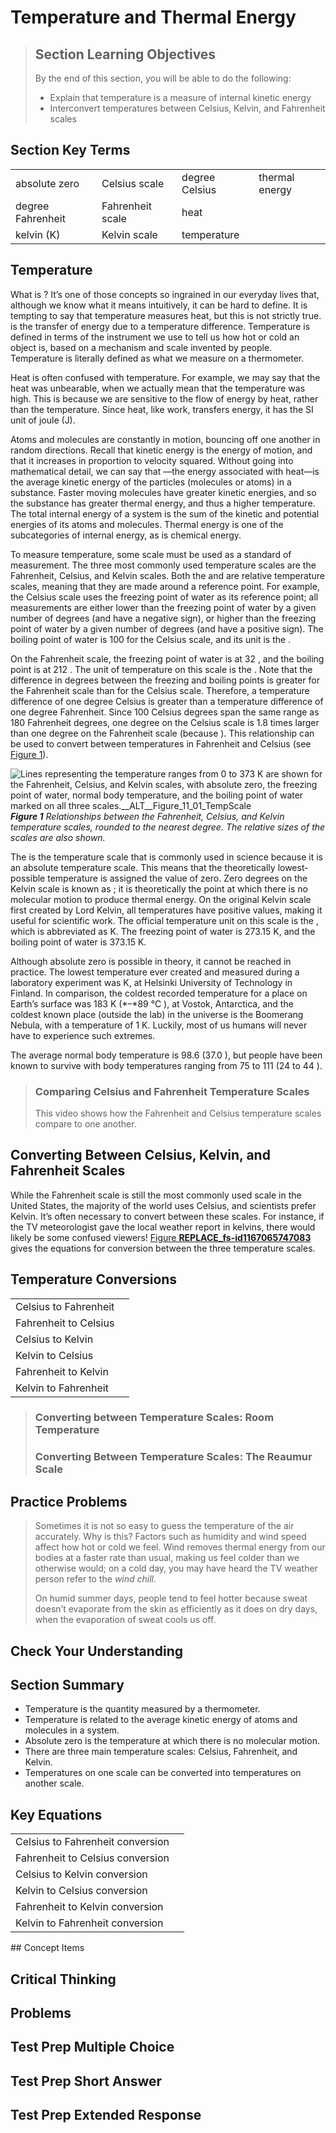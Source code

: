 # Temperature and Thermal Energy
> 
> ## Section Learning Objectives
> By the end of this section, you will be able to do the following:
> 
> * Explain that temperature is a measure of internal kinetic energy
> * Interconvert temperatures between Celsius, Kelvin, and Fahrenheit scales

## Section Key Terms
<table><tr><td>absolute zero</td><td>Celsius scale</td><td>degree Celsius</td><td>thermal energy</td></tr><tr><td>degree Fahrenheit</td><td>Fahrenheit scale</td><td>heat</td><td></td></tr><tr><td>kelvin (K)</td><td>Kelvin scale</td><td>temperature</td><td></td></tr></table>

## Temperature
What is ? It’s one of those concepts so ingrained in our everyday lives that, although we know what it means intuitively, it can be hard to define. It is tempting to say that temperature measures heat, but this is not strictly true.  is the transfer of energy due to a temperature difference. Temperature is defined in terms of the instrument we use to tell us how hot or cold an object is, based on a mechanism and scale invented by people. Temperature is literally defined as what we measure on a thermometer.

Heat is often confused with temperature. For example, we may say that the heat was unbearable, when we actually mean that the temperature was high. This is because we are sensitive to the flow of energy by heat, rather than the temperature. Since heat, like work, transfers energy, it has the SI unit of joule (J).

Atoms and molecules are constantly in motion, bouncing off one another in random directions. Recall that kinetic energy is the energy of motion, and that it increases in proportion to velocity squared. Without going into mathematical detail, we can say that —the energy associated with heat—is the average kinetic energy of the particles (molecules or atoms) in a substance. Faster moving molecules have greater kinetic energies, and so the substance has greater thermal energy, and thus a higher temperature. The total internal energy of a system is the sum of the kinetic and potential energies of its atoms and molecules. Thermal energy is one of the subcategories of internal energy, as is chemical energy.


To measure temperature, some scale must be used as a standard of measurement. The three most commonly used temperature scales are the Fahrenheit, Celsius, and Kelvin scales. Both the  and  are relative temperature scales, meaning that they are made around a reference point. For example, the Celsius scale uses the freezing point of water as its reference point; all measurements are either lower than the freezing point of water by a given number of degrees (and have a negative sign), or higher than the freezing point of water by a given number of degrees (and have a positive sign). The boiling point of water is 100   for the Celsius scale, and its unit is the .

On the Fahrenheit scale, the freezing point of water is at 32 , and the boiling point is at 212  . The unit of temperature on this scale is the . Note that the difference in degrees between the freezing and boiling points is greater for the Fahrenheit scale than for the Celsius scale. Therefore, a temperature difference of one degree Celsius is greater than a temperature difference of one degree Fahrenheit. Since 100 Celsius degrees span the same range as 180 Fahrenheit degrees, one degree on the Celsius scale is 1.8 times larger than one degree on the Fahrenheit scale (because   ). This relationship can be used to convert between temperatures in Fahrenheit and Celsius (see [Figure 1](#Figure_11_01_TempScale)).

![Lines representing the temperature ranges from 0 to 373 K are shown for the Fahrenheit, Celsius, and Kelvin scales, with absolute zero, the freezing point of water, normal body temperature, and the boiling point of water marked on all three scales.__ALT__Figure_11_01_TempScale](__MEDIA_URL__CNX_HSPhysics_11_01_TempScale.jpg)
***Figure 1** Relationships between the Fahrenheit, Celsius, and Kelvin temperature scales, rounded to the nearest degree. The relative sizes of the scales are also shown.*

The  is the temperature scale that is commonly used in science because it is an absolute temperature scale. This means that the theoretically lowest-possible temperature is assigned the value of zero. Zero degrees on the Kelvin scale is known as ; it is theoretically the point at which there is no molecular motion to produce thermal energy. On the original Kelvin scale first created by Lord Kelvin, all temperatures have positive values, making it useful for scientific work. The official temperature unit on this scale is the , which is abbreviated as K. The freezing point of water is 273.15 K, and the boiling point of water is 373.15 K.


Although absolute zero is possible in theory, it cannot be reached in practice. The lowest temperature ever created and measured during a laboratory experiment was    K, at Helsinki University of Technology in Finland. In comparison, the coldest recorded temperature for a place on Earth’s surface was 183 K (*–*89 	°C
), at Vostok, Antarctica, and the coldest known place (outside the lab) in the universe is the Boomerang Nebula, with a temperature of 1 K. Luckily, most of us humans will never have to experience such extremes.


The average normal body temperature is 98.6   (37.0  ), but people have been known to survive with body temperatures ranging from 75   to 111   (24   to 44  ).

> ### Comparing Celsius and Fahrenheit Temperature Scales
> This video shows how the Fahrenheit and Celsius temperature scales compare to one another.
> 
> 
> 
## Converting Between Celsius, Kelvin, and Fahrenheit Scales
While the Fahrenheit scale is still the most commonly used scale in the United States, the majority of the world uses Celsius, and scientists prefer Kelvin. It’s often necessary to convert between these scales. For instance, if the TV meteorologist gave the local weather report in kelvins, there would likely be some confused viewers! [Figure __REPLACE_fs-id1167065747083__](#fs-id1167065747083) gives the equations for conversion between the three temperature scales.

## Temperature Conversions
<table><tr><td>Celsius to Fahrenheit</td><td></td></tr><tr><td>Fahrenheit to Celsius</td><td></td></tr><tr><td>Celsius to Kelvin</td><td></td></tr><tr><td>Kelvin to Celsius</td><td></td></tr><tr><td>Fahrenheit to Kelvin</td><td></td></tr><tr><td>Kelvin to Fahrenheit</td><td></td></tr></table>

> ### Converting between Temperature Scales: Room Temperature
> ### Converting Between Temperature Scales: The Reaumur Scale
## Practice Problems


> Sometimes it is not so easy to guess the temperature of the air accurately. Why is this? Factors such as humidity and wind speed affect how hot or cold we feel. Wind removes thermal energy from our bodies at a faster rate than usual, making us feel colder than we otherwise would; on a cold day, you may have heard the TV weather person refer to the *wind chill*.
> 
> On humid summer days, people tend to feel hotter because sweat doesn’t evaporate from the skin as efficiently as it does on dry days, when the evaporation of sweat cools us off.

## Check Your Understanding



## Section Summary
* Temperature is the quantity measured by a thermometer.
* Temperature is related to the average kinetic energy of atoms and molecules in a system.
* Absolute zero is the temperature at which there is no molecular motion.
* There are three main temperature scales: Celsius, Fahrenheit, and Kelvin.
* Temperatures on one scale can be converted into temperatures on another scale.
## Key Equations
<table><tr><td>Celsius to Fahrenheit conversion</td><td></td></tr><tr><td>Fahrenheit to Celsius conversion</td><td></td></tr><tr><td>Celsius to Kelvin conversion</td><td></td></tr><tr><td>Kelvin to Celsius conversion</td><td></td></tr><tr><td>Fahrenheit to Kelvin conversion</td><td></td></tr><tr><td>Kelvin to Fahrenheit conversion</td><td></td></tr></table>
## Concept Items



## Critical Thinking


## Problems


## Test Prep Multiple Choice


## Test Prep Short Answer




## Test Prep Extended Response

